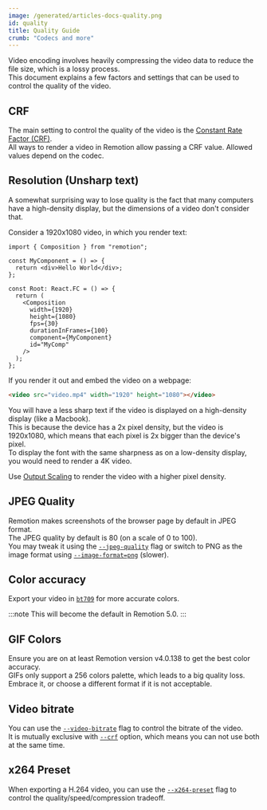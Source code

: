 ```yaml
---
image: /generated/articles-docs-quality.png
id: quality
title: Quality Guide
crumb: "Codecs and more"
---
```


Video encoding involves heavily compressing the video data to reduce the file size, which is a lossy process.  
This document explains a few factors and settings that can be used to control the quality of the video.

## CRF

The main setting to control the quality of the video is the [Constant Rate Factor (CRF)](/docs/encoding/#controlling-quality-using-the-crf-setting).  
All ways to render a video in Remotion allow passing a CRF value. Allowed values depend on the codec.

## Resolution (Unsharp text)

A somewhat surprising way to lose quality is the fact that many computers have a high-density display, but the dimensions of a video don't consider that.

Consider a 1920x1080 video, in which you render text:

```tsx twoslash
import { Composition } from "remotion";

const MyComponent = () => {
  return <div>Hello World</div>;
};

const Root: React.FC = () => {
  return (
    <Composition
      width={1920}
      height={1080}
      fps={30}
      durationInFrames={100}
      component={MyComponent}
      id="MyComp"
    />
  );
};
```

If you render it out and embed the video on a webpage:

```html
<video src="video.mp4" width="1920" height="1080"></video>
```

You will have a less sharp text if the video is displayed on a high-density display (like a Macbook).  
This is because the device has a 2x pixel density, but the video is 1920x1080, which means that each pixel is 2x bigger than the device's pixel.  
To display the font with the same sharpness as on a low-density display, you would need to render a 4K video.

Use [Output Scaling](/docs/scaling) to render the video with a higher pixel density.

## JPEG Quality

Remotion makes screenshots of the browser page by default in JPEG format.  
The JPEG quality by default is 80 (on a scale of 0 to 100).  
You may tweak it using the [`--jpeg-quality`](/docs/cli/render#--jpeg-quality) flag or switch to PNG as the image format using [`--image-format=png`](/docs/cli/render#--image-format) (slower).

## Color accuracy

Export your video in [`bt709`](/docs/cli/render#--color-space) for more accurate colors.

:::note
This will become the default in Remotion 5.0.
:::

## GIF Colors

Ensure you are on at least Remotion version v4.0.138 to get the best color accuracy.  
GIFs only support a 256 colors palette, which leads to a big quality loss. Embrace it, or choose a different format if it is not acceptable.

## Video bitrate

You can use the [`--video-bitrate`](/docs/cli/render#--video-bitrate) flag to control the bitrate of the video.  
It is mutually exclusive with [`--crf`](/docs/cli/render#--crf) option, which means you can not use both at the same time.

## x264 Preset

When exporting a H.264 video, you can use the [`--x264-preset`](/docs/cli/render#--x264-preset) flag to control the quality/speed/compression tradeoff.
